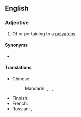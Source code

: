 ==English==

===Adjective===
{{en-adj}}

# Of or pertaining to a [[polyarchy]].

====Synonyms====
* {{l|en|polyarchical}}

====Translations====
{{trans-top|of or pertaining to a polyarchy}}
* Chinese:
*: Mandarin: {{t|cmn|[[多頭政治]][[的]]|sc=Hani}}, {{t|cmn|[[多头政治]][[的]]|tr=duōtóu zhèngzhì de|sc=Hani}}, {{t|cmn|[[多頭政體]][[的]]|sc=Hani}}, {{t|cmn|[[多头政体]][[的]]|tr=duōtóu zhèngtǐ de|sc=Hani}}
{{trans-mid}}
* Finnish: {{t|fi|poliarkinen}}
* French: {{t|fr|polyarchique}}
* Russian: {{t|ru|поликрати́ческий}}, {{t|ru|полиархи́ческий}}
{{trans-bottom}}